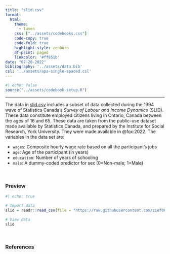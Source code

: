 ```yaml
---
title: "slid.csv"
format:
  html:
    theme: 
      - lumen
    css: ["../assets/codebooks.css"]
    code-copy: true
    code-fold: true
    highlight-style: zenburn
    df-print: paged
    linkcolor: '#ff851b'
date: "07-28-2022"
bibliography: '../assets/data.bib'
csl: '../assets/apa-single-spaced.csl'
---
```



```r
#| echo: false
source("../assets/codebook-setup.R")
```

---

The data in [slid.csv](https://raw.githubusercontent.com/zief0002/pensive-giraffe/main/data/slid.csv) includes a subset of data collected during the 1994 wave of Statistics Canada's *Survey of Labour and Income Dynamics* (SLID). These data constitute employed citizens living in Ontario, Canada between the ages of 16 and 65. These data are taken from the public-use dataset made available by Statistics Canada, and prepared by the Institute for Social Research, York University. They were made available in @fox:2022. The variables in the data set are:

- `wages`: Composite hourly wage rate based on all the participant's jobs
- `age`: Age of the participant (in years)
- `education`: Number of years of schooling
- `male`: A dummy-coded predictor for sex (0=Non-male; 1=Male)

<br />


### Preview

```r
#| echo: true

# Import data
slid = readr::read_csv(file = "https://raw.githubusercontent.com/zief0002/pensive-giraffe/main/data/slid.csv")

# View data
slid
```

<br />


### References
